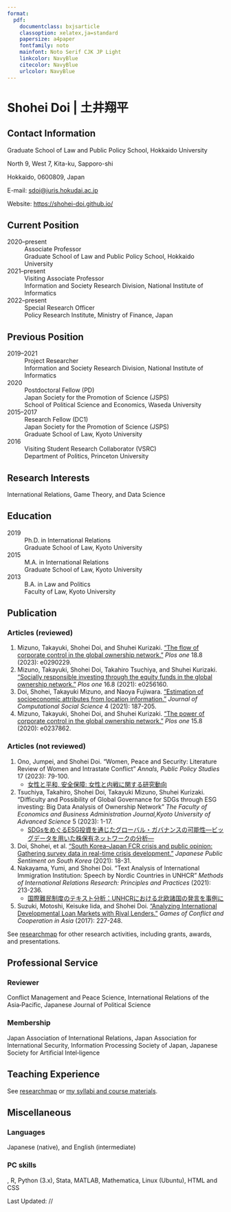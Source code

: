 ```yaml
---
format:
  pdf:
    documentclass: bxjsarticle
    classoption: xelatex,ja=standard
    papersize: a4paper
    fontfamily: noto
    mainfont: Noto Serif CJK JP Light
    linkcolor: NavyBlue
    citecolor: NavyBlue
    urlcolor: NavyBlue
---
```


# Shohei Doi | 土井翔平

\vspace{15mm}

## Contact Information

Graduate School of Law and Public Policy School, Hokkaido University\vspace{-4mm}

North 9, West 7, Kita-ku, Sapporo-shi\vspace{-4mm}

Hokkaido, 0600809, Japan

E-mail: <sdoi@juris.hokudai.ac.jp>\vspace{-4mm}

Website: <https://shohei-doi.github.io/>

## Current Position

2020--present
: Associate Professor
: Graduate School of Law and Public Policy School, Hokkaido University

2021--present
: Visiting Associate Professor
: Information and Society Research Division, National Institute of Informatics

2022--present
: Special Research Officer
: Policy Research Institute, Ministry of Finance, Japan

## Previous Position

2019--2021
: Project Researcher
: Information and Society Research Division, National Institute of Informatics

2020
: Postdoctoral Fellow (PD)
: Japan Society for the Promotion of Science (JSPS)
: School of Political Science and Economics, Waseda University

2015--2017
: Research Fellow (DC1)
: Japan Society for the Promotion of Science (JSPS)
: Graduate School of Law, Kyoto University

2016
: Visiting Student Research Collaborator (VSRC)
: Department of Politics, Princeton University

## Research Interests

International Relations, Game Theory, and Data Science

## Education

2019
: Ph.D. in International Relations
: Graduate School of Law, Kyoto University

2015
: M.A. in International Relations
: Graduate School of Law, Kyoto University

2013
: B.A. in Law and Politics
: Faculty of Law, Kyoto University

## Publication

### Articles (reviewed)

1. Mizuno, Takayuki, Shohei Doi, and Shuhei Kurizaki. ["The flow of corporate control in the global ownership network."](https://journals.plos.org/plosone/article?id=10.1371/journal.pone.0290229) *Plos one* 18.8 (2023): e0290229.
1. Mizuno, Takayuki, Shohei Doi, Takahiro Tsuchiya, and Shuhei Kurizaki. ["Socially responsible investing through the equity funds in the global ownership network."](https://journals.plos.org/plosone/article?id=10.1371/journal.pone.0256160) *Plos one* 16.8 (2021): e0256160.
1. Doi, Shohei, Takayuki Mizuno, and Naoya Fujiwara. ["Estimation of socioeconomic attributes from location information."](https://link.springer.com/article/10.1007/s42001-020-00073-w) *Journal of Computational Social Science* 4 (2021): 187-205.
1. Mizuno, Takayuki, Shohei Doi, and Shuhei Kurizaki. ["The power of corporate control in the global ownership network."](https://journals.plos.org/plosone/article?id=10.1371/journal.pone.0237862) *Plos one* 15.8 (2020): e0237862.

### Articles (not reviewed)

1. Ono, Jumpei, and Shohei Doi. "Women, Peace and Security: Literature Review of Women and Intrastate Conflict" *Annals, Public Policy Studies* 17 (2023): 79-100.
    - [女性と平和, 安全保障: 女性と内戦に関する研究動向](https://eprints.lib.hokudai.ac.jp/dspace/handle/2115/89011)
1. Tsuchiya, Takahiro, Shohei Doi, Takayuki Mizuno, Shuhei Kurizaki. "Difficulty and Possibility of Global Governance for SDGs through ESG investing: Big Data Analysis of Ownership Network" *The Faculty of Economics and Business Administration Journal,Kyoto University of Advanced Science* 5 (2023): 1-17.
    - [SDGsをめぐるESG投資を通じたグローバル・ガバナンスの可能性―ビッグデータを用いた株保有ネットワークの分析―](https://kyotogakuen.repo.nii.ac.jp/records/1511)
1. Doi, Shohei, et al. ["South Korea–Japan FCR crisis and public opinion: Gathering survey data in real-time crisis development."](https://www.taylorfrancis.com/chapters/edit/10.4324/9781003143536-2/south-korea%E2%80%93japan-fcr-crisis-public-opinion-shohei-doi-kazunori-inamasu-shoko-kohama-atsushi-tago) *Japanese Public Sentiment on South Korea* (2021): 18-31.
1. Nakayama, Yumi, and Shohei Doi. "Text Analysis of International Immigration Institution: Speech by Nordic Countries in UNHCR " *Methods of International Relations Research: Principles and Practices* (2021):  213-236.
    - [国際難民制度のテキスト分析：UNHCRにおける北欧諸国の発言を事例に](https://www.utp.or.jp/book/b587759.html)
1. Suzuki, Motoshi, Keisuke Iida, and Shohei Doi. ["Analyzing International Developmental Loan Markets with Rival Lenders."](https://link.springer.com/chapter/10.1007/978-4-431-56466-9_10) *Games of Conflict and Cooperation in Asia* (2017): 227-248.

See [researchmap](https://researchmap.jp/doishohei) for other research activities, including grants, awards, and presentations.

## Professional Service

### Reviewer

Conflict Management and Peace Science, International Relations of the Asia‑Pacific, Japanese Journal of Political Science

### Membership

Japan Association of International Relations, Japan Association for International Security, Information Processing Society of Japan, Japanese Society for Artificial Intel‑ligence

## Teaching Experience

See [researchmap](https://researchmap.jp/doishohei) or [my syllabi and course materials](https://sdoi.notion.site/sdoi/8c0646a64bb343f7bb9c235143510e03).

## Miscellaneous

### Languages

Japanese (native), and English (intermediate)

### PC skills

\LaTeX, R, Python (3.x), Stata, MATLAB, Mathematica, Linux (Ubuntu), HTML and CSS

\vspace{15mm}

Last Updated: \the\year/\the\month/\the\day